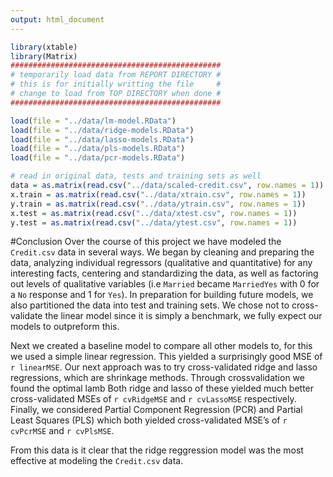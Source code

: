 ```yaml
---
output: html_document
---
```

```r
library(xtable)
library(Matrix)
###############################################
# temporarily load data from REPORT DIRECTORY #
# this is for initially writting the file     #
# change to load from TOP DIRECTORY when done #
###############################################

load(file = "../data/lm-model.RData")
load(file = "../data/ridge-models.RData")
load(file = "../data/lasso-models.RData")
load(file = "../data/pls-models.RData")
load(file = "../data/pcr-models.RData")

# read in original data, tests and training sets as well
data = as.matrix(read.csv("../data/scaled-credit.csv", row.names = 1))
x.train = as.matrix(read.csv("../data/xtrain.csv", row.names = 1))
y.train = as.matrix(read.csv("../data/ytrain.csv", row.names = 1))
x.test = as.matrix(read.csv("../data/xtest.csv", row.names = 1))
y.test = as.matrix(read.csv("../data/ytest.csv", row.names = 1))
```
#Conclusion
Over the course of this project we have modeled the `Credit.csv` data in several ways. We began by cleaning and preparing the data, analyzing individual regressors (qualitative and quantitative) for any interesting facts, centering and standardizing the data, as well as factoring out levels of qualitative variables (i.e `Married` became `MarriedYes` with 0 for a `No` response and 1 for `Yes`). In preparation for building future models, we also partitioned the data into test and training sets. We chose not to cross-validate the linear model since it is simply a benchmark, we fully expect our models to outpreform this.

Next we created a baseline model to compare all other models to, for this we used a simple linear regression. This yielded a surprisingly good MSE of `r linearMSE`. Our next approach was to try cross-validated ridge and lasso regressions, which are shrinkage methods. Through crossvalidation we found the optimal lamb Both ridge and lasso of these yielded much better cross-validated MSEs of `r cvRidgeMSE` and `r cvLassoMSE` respectively. Finally, we considered Partial Component Regression (PCR) and Partial Least Squares (PLS) which both yielded cross-validated MSE's of `r cvPcrMSE` and `r cvPlsMSE`.

From this data is it clear that the ridge reggression model was the most effective at modeling the `Credit.csv` data.
